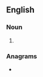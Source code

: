 {{also|albédos}}
==English==

===Noun===
{{head|en|noun form}}

# {{plural of|albedo|lang=en}}

===Anagrams===
* {{anagrams|en|a=abdelos|beloads|doables}}